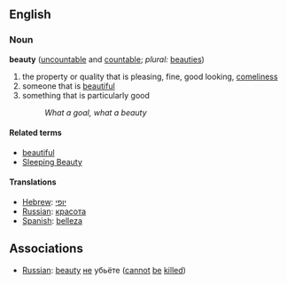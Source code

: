 ==English==
===Noun===
'''beauty''' ([[uncountable]] and [[countable]]; ''plural:'' [[beauties]])

#the property or quality that is pleasing, fine, good looking, [[comeliness]]
#someone that is [[beautiful]]
#something that is particularly good
#:''What a goal, what a beauty''

====Related terms====
*[[beautiful]]
*[[Sleeping Beauty]]

====Translations====
*[[Hebrew]]: [[יופי]]
*[[Russian]]: [[красота]]
*[[Spanish]]: [[belleza]]

==Associations==
*[[Russian]]: [[beauty]] [[не]] убьёте ([[cannot]] [[be]] [[kill]]ed)